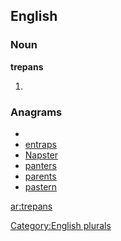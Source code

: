 
==English==

===Noun===
'''trepans'''

# {{plural of|[[trepan]]}}

===Anagrams===
* {{alphagram|aenprst}}
* [[entraps#English|entraps]]
* [[Napster#English|Napster]]
* [[panters#English|panters]]
* [[parents#English|parents]]
* [[pastern#English|pastern]]

[[Category:English plurals]]

[[ar:trepans]]